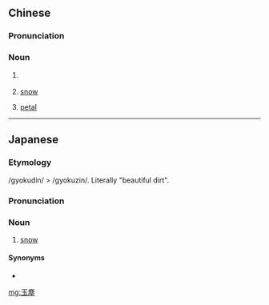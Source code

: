 {{also|玉尘}}
==Chinese==
{{zh-forms|s=玉尘}}

===Pronunciation===
{{zh-pron
|m=yùchén
|c=juk6 can4
|cat=n
}}

===Noun===
{{zh-noun}}

# {{lb|zh|archaic}} {{zh-alt-name|玉屑}}
# {{lb|zh|literary}} [[snow]]
# {{lb|zh|literary}} [[petal]]

----

==Japanese==
{{ja-kanjitab|ぎょく|じん|yomi=o}}

===Etymology===
/gyokudin/ > /gyokuzin/. Literally "beautiful dirt".

===Pronunciation===
{{ja-pron|ぎょくじん|yomi=o}}

===Noun===
{{ja-noun|ぎょくじん|hhira=ぎょくぢん}}

# {{lb|ja|rare}} [[snow]]

====Synonyms====
* {{ja-r|雪|ゆき}}

[[mg:玉塵]]